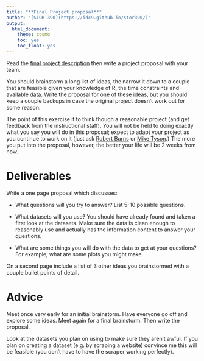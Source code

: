 ```yaml
---
title: "**Final Project proposal**"
author: "[STOR 390](https://idc9.github.io/stor390/)"
output:
  html_document:
    theme: cosmo
    toc: yes
    toc_float: yes
---
```



Read the [final project description](description.html) then write a project proposal with your team. 

You should brainstorm a long list of ideas, the narrow it down to a couple that are feasible given your knowledge of R, the time constraints and available data. Write the proposal for one of these ideas, but you should keep a couple backups in case the original project doesn't work out for some reason.

The point of this exercise it to think though a reasonable project (and get feedback from the instructional staff). You will not be held to doing exactly what you say you will do in this proposal; expect to adapt your project as you continue to work on it (just ask [Robert Burns](https://en.wiktionary.org/wiki/best_laid_plans) or [Mike Tyson](http://articles.sun-sentinel.com/2012-11-09/sports/sfl-mike-tyson-explains-one-of-his-most-famous-quotes-20121109_1_mike-tyson-undisputed-truth-famous-quotes).) The more you put into the proposal, however, the better your life will be 2 weeks from now.


# **Deliverables**

Write a one page proposal which discusses:

- What questions will you try to answer? List 5-10 possible questions.

- What datasets will you use? You should have already found and taken a first look at the datasets. Make sure the data is clean enough to reasonably use and actually has the information content to answer your questions.

- What are some things you will do with the data to get at your questions? For example, what are some plots you might make.

On a second page include a list of 3 other ideas you brainstormed with a couple bullet points of detail.


# **Advice**

Meet once very early for an initial brainstorm. Have everyone go off and explore some ideas. Meet again for a final brainstorm. Then write the proposal.

Look at the datasets you plan on using to make sure they aren't awful. If you plan on creating a dataset (e.g. by scraping a website) convince me this will be feasible (you don't have to have the scraper working perfectly).








